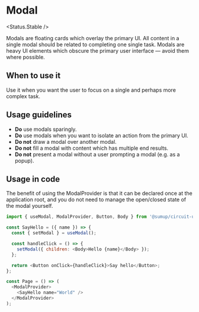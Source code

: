 
# Modal

<Status.Stable />

Modals are floating cards which overlay the primary UI. All content in a single modal should be related to completing one single task. Modals are heavy UI elements which obscure the primary user interface — avoid them where possible.

<Story id="components-modal--base" />

## When to use it

Use it when you want the user to focus on a single and perhaps more complex task.

## Usage guidelines

- **Do** use modals sparingly.
- **Do** use modals when you want to isolate an action from the primary UI.
- **Do not** draw a modal over another modal.
- **Do not** fill a modal with content which has multiple end results.
- **Do not** present a modal without a user prompting a modal (e.g. as a popup).

## Usage in code

The benefit of using the ModalProvider is that it can be declared once at the application root, and you do not need to manage the open/closed state of the modal yourself.

```js
import { useModal, ModalProvider, Button, Body } from '@sumup/circuit-ui';

const SayHello = ({ name }) => {
  const { setModal } = useModal();

  const handleClick = () => {
    setModal({ children: <Body>Hello {name}</Body> });
  };

  return <Button onClick={handleClick}>Say hello</Button>;
};

const Page = () => (
  <ModalProvider>
    <SayHello name="World" />
  </ModalProvider>
);
```
